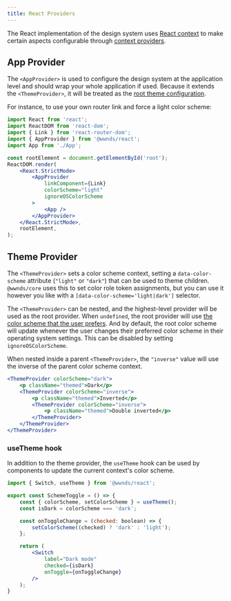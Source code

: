 ```yaml
---
title: React Providers
---
```



The React implementation of the design system uses [React context](https://reactjs.org/docs/context.html) to make certain aspects configurable through [context providers](https://reactjs.org/docs/context.html#contextprovider).

## App Provider

The `<AppProvider>` is used to configure the design system at the application level and should wrap your whole application if used.
Because it extends the `<ThemeProvider>`, it will be treated as the [root theme configuration](#root-theme).

For instance, to use your own router link and force a light color scheme:

```jsx title="Example: light scheme and custom router link"
import React from 'react';
import ReactDOM from 'react-dom';
import { Link } from 'react-router-dom';
import { AppProvider } from '@wwnds/react';
import App from './App';

const rootElement = document.getElementById('root');
ReactDOM.render(
	<React.StrictMode>
		<AppProvider
			linkComponent={Link}
			colorScheme="light"
			ignoreOSColorScheme
		>
			<App />
		</AppProvider>
	</React.StrictMode>,
	rootElement,
);
```

<PropsTable from={AppProvider} />

## Theme Provider

The `<ThemeProvider>` sets a color scheme context, setting a `data-color-scheme` attribute (`"light"` or `"dark"`) that can be used to theme children.
`@wwnds/core` uses this to set color role token assignments, but you can use it however you like with a `[data-color-scheme='light|dark']` selector.

The `<ThemeProvider>` can be nested, and the highest-level provider will be used as the root provider.
When `undefined`, the root provider will use [the color scheme that the user prefers](https://developer.mozilla.org/en-US/docs/Web/CSS/@media/prefers-color-scheme).
And by default, the root color scheme will update whenever the user changes their preferred color scheme in their operating system settings.
This can be disabled by setting `ignoreOSColorScheme`.

When nested inside a parent `<ThemeProvider>`, the `"inverse"` value will use the inverse of the parent color scheme context.

```jsx live
<ThemeProvider colorScheme="dark">
	<p className="themed">Dark</p>
	<ThemeProvider colorScheme="inverse">
		<p className="themed">Inverted</p>
		<ThemeProvider colorScheme="inverse">
			<p className="themed">Double inverted</p>
		</ThemeProvider>
	</ThemeProvider>
</ThemeProvider>
```

<PropsTable from={ThemeProvider} />

### useTheme hook

In addition to the theme provider, the `useTheme` hook can be used by components to update the current context's color scheme.

```jsx title="Example: toggle dark mode with a switch"
import { Switch, useTheme } from '@wwnds/react';

export const SchemeToggle = () => {
	const { colorScheme, setColorScheme } = useTheme();
	const isDark = colorScheme === 'dark';

	const onToggleChange = (checked: boolean) => {
		setColorScheme((checked) ? 'dark' : 'light');
	};

	return (
		<Switch
			label="Dark mode"
			checked={isDark}
			onToggle={onToggleChange}
		/>
	);
}
```
